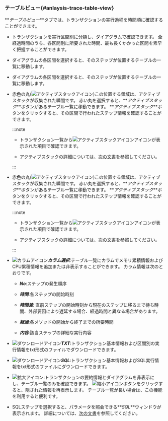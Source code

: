 ### テーブルビュー{#anlaysis-trace-table-view}

**_テーブルビュー_**タブでは、トランザクションの実行過程を時間順に確認することができます。

<Xclude product='php,nodejs,golang'>

<ImgLang img="analysis-tx-table-view-mode.png" desc="テーブルビュー" />

</Xclude>

<InDoc product='php,nodejs,golang'>

<ImgLang img="analysis-tx-table-view-mode-none-actx.png" desc="テーブルビュー" />

</InDoc>

- トランザクションを実行区間別に分類し、ダイアグラムで確認できます。 全経過時間のうち、各区間別に所要された時間、最も長くかかった区間を素早く把握することができます。

<Xclude product='php,nodejs,golang'>

- ダイアグラムの各区間を選択すると、そのステップが位置するテーブルの一覧に移動します。

  <ImgLang img="analysis-tx-table-view-select-stack.png" desc="ステップ選択" />

</Xclude>

<InDoc product='php,nodejs,golang'>

- ダイアグラムの各区間を選択すると、そのステップが位置するテーブルの一覧に移動します。

  <ImgLang img="analysis-tx-table-view-select-stack-none-actx.png" desc="ステップ選択" />

</InDoc>

<Xclude product='php,nodejs,golang,kubernetes'>

- 赤色の丸(![アクティブスタックアイコン](/img/ic-c-tx-active-stack.svg))この位置する領域は、アクティブスタックが収集された瞬間です。 赤い丸を選択すると、**_アクティブスタック_**ボタンがあるテーブル一覧に移動できます。 **_アクティブスタック_**ボタンをクリックすると、その区間で行われたステップ情報を確認することができます。

  :::note

  - トランザクション一覧から![アクティブスタックアイコン](/img/ic-s-active-stack.svg)アイコンが表示された項目で確認できます。

  - アクティブスタックの詳細については、[次の文書](analysis-apm#active-stack)を参照してください。

  :::

</Xclude>

<InDoc product='kubernetes'>

- 赤色の丸(![アクティブスタックアイコン](/img/ic-c-tx-active-stack.svg))この位置する領域は、アクティブスタックが収集された瞬間です。 赤い丸を選択すると、**_アクティブスタック_**ボタンがあるテーブル一覧に移動できます。 **_アクティブスタック_**ボタンをクリックすると、その区間で行われたステップ情報を確認することができます。

  :::note

  - トランザクション一覧から![アクティブスタックアイコン](/img/ic-s-active-stack.svg)アイコンが表示された項目で確認できます。

  - アクティブスタックの詳細については、[次の文書](../java/analysis-apm#active-stack)を参照してください。

  :::

</InDoc>

- ![カラムアイコン](/img/ico-column.svg)**_カラム選択_**:テーブル一覧にカラムでメモリ累積情報およびCPU累積情報を追加または非表示することができます。 カラム情報は次のとおりです。

  - **_No_**:ステップの発生順序

  - **_時間_**:各ステップの開始時刻

  - **_時間差_**: 直前ステップの開始時刻から現在のステップに移るまで待ち時間、外部要因により遅延する場合、経過時間と異なる場合があります。

  - **_経過_**:各メソッドの開始から終了までの所要時間

  - **_内容_**:該当ステップの詳細な実行内容

- ![ダウンロードアイコン](/img/ico-download.svg)**_TXT_**:トランザクション基本情報および区間別の実行情報をtxt形式のファイルでダウンロードできます。

- ![ダウンロードアイコン](/img/ico-download.svg)**_SQL_**:トランザクション基本情報およびSQL実行情報をtxt形式のファイルにダウンロードできます。

- ![拡大アイコン](/img/ic-outside.svg):トランザクションの要約情報とダイアグラムを非表示にし、テーブル一覧のみを確認できます。 ![縮小アイコン](/img/ic-inside.svg)ボタンをクリックすると、隠された情報を再表示します。 テーブル一覧が長い場合は、この機能を利用すると便利です。

- SQLステップを選択すると、パラメータを照会できる**_SQL_**ウィンドウが表示されます。 詳細については、[次の文書](#transaction-parameter)を参照してください。
